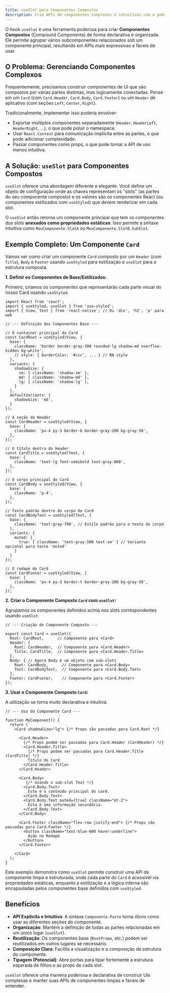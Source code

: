 ```yaml
---
title: useSlot para Componentes Compostos
description: Crie APIs de componentes complexos e intuitivas com o padrão Compound Components usando useSlot.
---
```


O hook `useSlot` é uma ferramenta poderosa para criar **Componentes Compostos** (Compound Components) de forma declarativa e organizada. Ele permite agrupar vários subcomponentes relacionados sob um componente principal, resultando em APIs mais expressivas e fáceis de usar.

## O Problema: Gerenciando Componentes Complexos

Frequentemente, precisamos construir componentes de UI que são compostos por várias partes distintas, mas logicamente conectadas. Pense em um `Card` (com `Card.Header`, `Card.Body`, `Card.Footer`) ou um `Header` de aplicativo (com seções `Left`, `Center`, `Right`).

Tradicionalmente, implementar isso poderia envolver:

*   Exportar múltiplos componentes separadamente (`Header`, `HeaderLeft`, `HeaderRight`, ...), o que pode poluir o namespace.
*   Usar `React.Context` para comunicação implícita entre as partes, o que pode adicionar complexidade.
*   Passar componentes como props, o que pode tornar a API de uso menos intuitiva.

## A Solução: `useSlot` para Componentes Compostos

`useSlot` oferece uma abordagem diferente e elegante. Você define um objeto de configuração onde as chaves representam os "slots" (as partes do seu componente composto) e os valores são os componentes React (ou componentes estilizados com `useStyled`) que devem renderizar em cada slot.

O `useSlot` então retorna um componente principal que tem os componentes dos slots **anexados como propriedades estáticas**. Isso permite a sintaxe intuitiva como `MeuComponente.SlotA` ou `MeuComponente.SlotB.SubSlot`.

## Exemplo Completo: Um Componente `Card`

Vamos ver como criar um componente `Card` composto por um `Header` (com `Title`), `Body` e `Footer` usando `useStyled` para estilização e `useSlot` para a estrutura composta.

**1. Definir os Componentes de Base/Estilizados:**

Primeiro, criamos os componentes que representarão cada parte visual do nosso Card usando `useStyled`.

```tsx
import React from 'react';
import { useStyled, useSlot } from 'use-styled';
import { View, Text } from 'react-native'; // Ou 'div', 'h2', 'p' para web

// --- Definição dos Componentes Base ---

// O container principal do Card
const CardRoot = useStyled(View, {
  base: {
    className: 'border border-gray-300 rounded-lg shadow-md overflow-hidden bg-white',
    // style: { borderColor: '#ccc', ... } // RN style
  },
  variants: {
    shadowSize: {
      sm: { className: 'shadow-sm' },
      md: { className: 'shadow-md' },
      lg: { className: 'shadow-lg' },
    }
  },
  defaultVariants: {
    shadowSize: 'md',
  }
});

// A seção do Header
const CardHeader = useStyled(View, {
  base: {
    className: 'px-4 py-3 border-b border-gray-200 bg-gray-50',
  },
});

// O título dentro do Header
const CardTitle = useStyled(Text, {
  base: {
    className: 'text-lg font-semibold text-gray-800',
  },
});

// O corpo principal do Card
const CardBody = useStyled(View, {
  base: {
    className: 'p-4',
  },
});

// Texto padrão dentro do corpo do Card
const CardBodyText = useStyled(Text, {
  base: {
    className: 'text-gray-700', // Estilo padrão para o texto do corpo
  },
  variants: {
    muted: {
      true: { className: 'text-gray-500 text-sm' } // Variante opcional para texto 'muted'
    }
  }
});

// O rodapé do Card
const CardFooter = useStyled(View, {
  base: {
    className: 'px-4 py-3 border-t border-gray-200 bg-gray-50',
  },
});
```

**2. Criar o Componente Composto `Card` com `useSlot`:**

Agrupamos os componentes definidos acima nos slots correspondentes usando `useSlot`.

```tsx
// --- Criação do Componente Composto ---

export const Card = useSlot({
  Root: CardRoot,      // Componente para <Card>
  Header: {
    Root: CardHeader,  // Componente para <Card.Header>
    Title: CardTitle,  // Componente para <Card.Header.Title>
  },
  Body: { // Agora Body é um objeto com sub-slots
    Root: CardBody,      // Componente para <Card.Body>
    Text: CardBodyText,  // Componente para <Card.Body.Text>
  },
  Footer: CardFooter,    // Componente para <Card.Footer>
});
```

**3. Usar o Componente Composto `Card`:**

A utilização se torna muito declarativa e intuitiva.

```tsx
// --- Uso do Componente Card ---

function MyComponent() {
  return (
    <Card shadowSize="lg"> {/* Props são passadas para Card.Root */}
      
      <Card.Header>
        {/* Props podem ser passadas para Card.Header (CardHeader) */}
        <Card.Header.Title>
          {/* Props podem ser passadas para Card.Header.Title (CardTitle) */}
          Título do Card
        </Card.Header.Title>
      </Card.Header>

      <Card.Body>
         {/* Usando o sub-slot Text */}
        <Card.Body.Text>
          Este é o conteúdo principal do card.
        </Card.Body.Text>
        <Card.Body.Text muted={true} className="mt-2">
          Esta é uma informação secundária.
        </Card.Body.Text>
      </Card.Body>

      <Card.Footer className="flex-row justify-end"> {/* Props são passadas para Card.Footer */}
        <button className="text-blue-600 hover:underline">
          Ação no Rodapé
        </button>
      </Card.Footer>

    </Card>
  );
}
```

Este exemplo demonstra como `useSlot` permite construir uma API de componente limpa e estruturada, onde cada parte do `Card` é acessível via propriedades estáticas, enquanto a estilização e a lógica interna são encapsuladas pelos componentes base definidos com `useStyled`.

## Benefícios

*   **API Explícita e Intuitiva**: A sintaxe `Componente.Parte` torna óbvio como usar as diferentes seções do componente.
*   **Organização**: Mantém a definição de todas as partes relacionadas em um único lugar (`useSlot`).
*   **Reutilização**: Os componentes base (`RootFrame`, etc.) podem ser reutilizados em outros lugares se necessário.
*   **Composição Clara**: Facilita a visualização e a composição da estrutura do componente.
*   **Tipagem (Potencial)**: Abre portas para tipar fortemente a estrutura esperada de filhos e as props de cada slot.

`useSlot` oferece uma maneira poderosa e declarativa de construir UIs complexas e manter suas APIs de componentes limpas e fáceis de entender.
